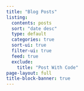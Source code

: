 ```yaml
---
title: "Blog Posts"
listing:
  contents: posts
  sort: "date desc"
  type: default
  categories: true
  sort-ui: true
  filter-ui: true
  feed: true
  exclude:
    title: "Post With Code"
page-layout: full
title-block-banner: true
---
```



